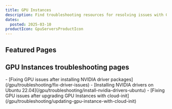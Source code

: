 ```yaml
---
title: GPU Instances
description: Find troubleshooting resources for resolving issues with GPU Instances.
dates:
  posted: 2025-03-10
productIcon: GpuServersProductIcon
---
```


<ProductHeader
  productName="GPU Instances troubleshooting"
  productLogo="instances"
  description="Learn how to fix common issues with Scaleway GPU Instances."
/>

## Featured Pages

<Grid>
    <Card
      title="Instances FAQ"
      description="General info on Scaleway Instances."
      url="/instances/faq/"
      label="See more"
    />
    <Card
      title="Choosing the right GPU Instance type"
      description="Select the best GPU Instance for your needs."
      url="/gpu/reference-content/choosing-gpu-instance-type/"
      label="See more"
    />
    <Card
      title="GPU Instances internet and Block Storage bandwidth overview"
      description="Bandwidth details for GPU Instances."
      url="/gpu/reference-content/gpu-instances-bandwidth-overview/"
      label="See more"
    />
</Grid>
<Grid>
    <Card
      title="NVIDIA GPU time-slicing with Kubernetes"
      description="Share a GPU across Kubernetes pods."
      url="/gpu/reference-content/kubernetes-gpu-time-slicing/"
      label="See more"
    />
    <Card
      title="Installing NVIDIA drivers on Ubuntu 22.04"
      description="Manually install NVIDIA drivers on Ubuntu."
      url="/gpu/troubleshooting/install-nvidia-drivers-ubuntu/"
      label="See more"
    />
    <Card
      title="Docker AI images"
      description="Ready-to-use AI Docker images."
      url="/gpu/reference-content/docker-images/"
      label="See more"
    />
</Grid>

## GPU Instances troubleshooting pages

<LinksList>
  - [Fixing GPU issues after installing NVIDIA driver packages](/gpu/troubleshooting/fix-driver-issues)
  - [Installing NVIDIA drivers on Ubuntu 22.04](/gpu/troubleshooting/install-nvidia-drivers-ubuntu)
  - [Fixing GPU issues after upgrading GPU Instances with cloud-init](/gpu/troubleshooting/updating-gpu-instance-with-cloud-init)
</LinksList>

